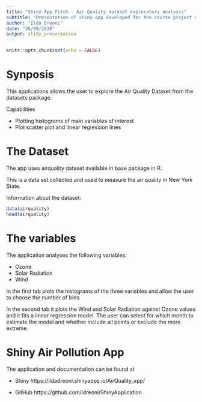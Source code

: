 ```yaml
---
title: "Shiny App Pitch - Air Quality dataset exploratory analysis"
subtitle: "Presentation of shiny app developed for the course project of the Developing Data Products course"
author: "Ilda Dreoni"
date: "26/09/2020"
output: slidy_presentation
---
```


```r
knitr::opts_chunk$set(echo = FALSE)
```

Synposis
========================================================

This applications allows the user to explore the Air Quality Dataset from the datasets package.

Capabilities

- Plotting histograms of main variables of interest
- Plot scatter plot and linear regression lines

The Dataset
========================================================

The app uses airquality dataset available in base package in R.

This is a data set collected and used to measure the air quality in New York State.

Information about the dataset:

```r
data(airquality)
head(airquality)
```


The variables
========================================================
The application analyses the following variables:

* Ozone
* Solar Radiation
* Wind

In the first tab plots the histograms of the three variables and allow the user to choose the number of bins

In the second tab it plots the Wind and Solar Radiation against Ozone values and it fits a linear regression model. The user can select for which month to estimate the model and whether include all points or exclude the more extreme.

Shiny Air Pollution App
========================================================

The application and documentation can be found at

* Shiny https://ildadreoni.shinyapps.io/AirQuality_app/

* GitHub https://github.com/idreoni/ShinyApplication